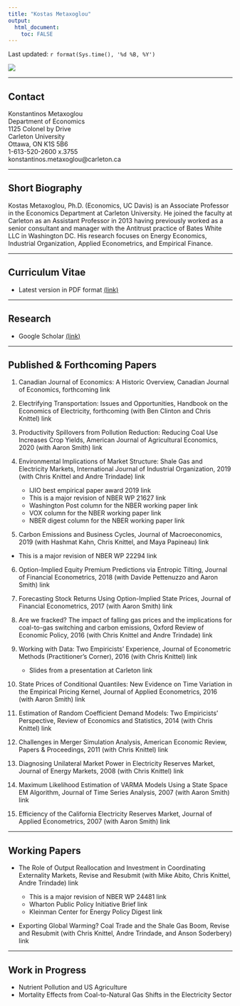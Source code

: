 ```yaml
---
title: "Kostas Metaxoglou"
output: 
  html_document:
    toc: FALSE
---
```

<!-- *********************************************************************** -->
<!-- *********************************************************************** -->
<!-- https://kmetaxoglou.github.io/personal/ -->

<!-- Based on info here -->
<!-- https://www.andreashandel.com/post/github-website/ -->

<!-- Themes -->
<!-- https://bootswatch.com/ -->

<!-- Appearance and Style -->
<!-- https://bookdown.org/yihui/rmarkdown/html-document.html#appearance-and-style -->

<!-- *********************************************************************** -->
<!-- *********************************************************************** -->

Last updated: `r format(Sys.time(), '%d %B, %Y')`

![](files/pic.jpg)

***

## Contact

Konstantinos Metaxoglou \
Department of Economics \
1125 Colonel by Drive  \
Carleton University \
Ottawa, ON K1S 5B6 \
1-613-520-2600 x.3755 \
konstantinos.metaxoglou@carleton.ca

***

## Short Biography

Kostas Metaxoglou, Ph.D. (Economics, UC Davis) is an Associate Professor in the Economics Department at Carleton University. He joined the faculty at Carleton as an Assistant Professor in 2013 having previously worked as a senior consultant and manager with the Antitrust practice of Bates White LLC in Washington DC. His research focuses on Energy Economics,  Industrial Organization, Applied Econometrics, and Empirical Finance. 

***
## Curriculum Vitae
  * Latest version in PDF format [(link)](https://www.dropbox.com/s/0u5e6cnkz0b1jyy/metaxoglou_vitae_feb2021.pdf?dl=0)  

***
## Research
  * Google Scholar [(link)](https://scholar.google.ca/citations?hl=en&user=Zd5RAmYAAAAJ)  
 
***

## Published & Forthcoming Papers

1. Canadian Journal of Economics: A Historic Overview, Canadian Journal of Economics, forthcoming link

2. Electrifying Transportation: Issues and Opportunities, Handbook on the Economics of Electricity, forthcoming (with Ben Clinton and Chris Knittel) link

3. Productivity Spillovers from Pollution Reduction:  Reducing Coal Use Increases Crop Yields, American Journal of Agricultural Economics, 2020  (with Aaron Smith) link 

4. Environmental Implications of Market Structure: Shale Gas and Electricity Markets, International Journal of Industrial Organization, 2019 (with Chris Knittel and Andre Trindade) link 

   * IJIO best empirical paper award 2019 link 
   * This is a major revision of NBER WP 21627 link
   * Washington Post column for the NBER working paper link 
   * VOX column for the NBER working paper link 
   * NBER digest column for the NBER working paper link 
   
\medskip   

5. Carbon Emissions and Business Cycles,  Journal of Macroeconomics, 2019 (with Hashmat Kahn, Chris Knittel, and Maya Papineau) link
* This is a major revision of NBER WP 22294 link

6. Option-Implied Equity Premium Predictions via Entropic Tilting, Journal of Financial Econometrics, 2018 (with Davide Pettenuzzo and Aaron Smith) link

7. Forecasting Stock Returns Using Option-Implied State Prices, Journal of Financial Econometrics, 2017 (with Aaron Smith) link

8. Are we fracked? The impact of falling gas prices and the implications for coal-to-gas switching and carbon emissions, Oxford Review of Economic Policy, 2016 (with Chris Knittel and Andre Trindade) link

9. Working with Data: Two Empiricists' Experience, Journal of Econometric Methods (Practitioner's Corner), 2016 (with Chris Knittel) link 
   * Slides from a presentation at Carleton link
   
\medskip   

10. State Prices of Conditional Quantiles: New Evidence on Time Variation in the Empirical Pricing Kernel, Journal of Applied Econometrics, 2016 (with Aaron Smith) link

11. Estimation of Random Coefficient Demand Models: Two Empiricists' Perspective, Review of Economics and Statistics, 2014 (with Chris Knittel) link

12. Challenges in Merger Simulation Analysis, American Economic Review, Papers & Proceedings, 2011 (with Chris Knittel) link

13. Diagnosing Unilateral Market Power in Electricity Reserves Market, Journal of Energy Markets, 2008 (with Chris Knittel) link

14. Maximum Likelihood Estimation of VARMA Models Using a State Space EM Algorithm, Journal of Time Series Analysis, 2007 (with Aaron Smith) link

15. Efficiency of the California Electricity Reserves Market, Journal of Applied Econometrics,  2007  (with Aaron Smith) link

***
## Working Papers

  * The Role of Output Reallocation and Investment in Coordinating Externality Markets, Revise and Resubmit  (with Mike Abito, Chris Knittel, Andre Trindade) link
  
    * This is a major revision of NBER WP 24481 link
    * Wharton Public Policy Initiative Brief link
    * Kleinman Center for Energy Policy Digest link 
    
\medskip  

  * Exporting Global Warming? Coal Trade and the Shale Gas Boom, Revise and Resubmit (with Chris Knittel, Andre Trindade, and Anson Soderbery) link

***
## Work in Progress
  * Nutrient Pollution and US Agriculture
  * Mortality Effects from Coal-to-Natural Gas Shifts in the Electricity Sector